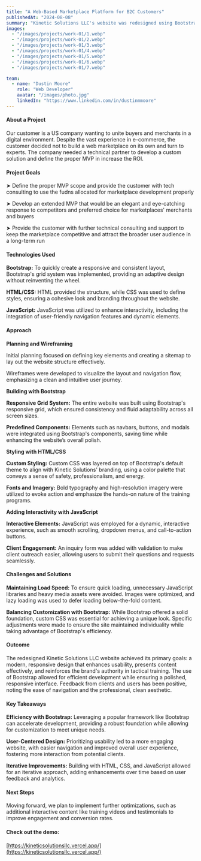 ```yaml
---
title: "A Web-Based Marketplace Platform for B2C Customers"
publishedAt: "2024-08-08"
summary: "Kinetic Solutions LLC's website was redesigned using Bootstrap, HTML, CSS, and JavaScript to create a modern, responsive digital experience. The redesign aimed to improve usability, enhance visual appeal, and ensure accessibility across all devices. By leveraging Bootstrap's responsive grid system, custom CSS for branding, and JavaScript for dynamic elements, the new site effectively showcases Kinetic Solutions' services while offering an engaging user journey."
images:
  - "/images/projects/work-01/1.webp"
  - "/images/projects/work-01/2.webp"
  - "/images/projects/work-01/3.webp"
  - "/images/projects/work-01/4.webp"
  - "/images/projects/work-01/5.webp"
  - "/images/projects/work-01/6.webp"
  - "/images/projects/work-01/7.webp"

team:
  - name: "Dustin Moore"
    role: "Web Developer"
    avatar: "/images/photo.jpg"
    linkedIn: "https://www.linkedin.com/in/dustinmmoore"
---
```


#### About a Project

Our customer is a US company wanting to unite buyers and merchants in a digital environment. Despite the vast experience in e-commerce, the customer decided not to build a web marketplace on its own and turn to experts. The company needed a technical partner to develop a custom solution and define the proper MVP in increase the ROI.

#### Project Goals

➤ Define the proper MVP scope and provide the customer with tech consulting to use the fudns allocated for marketplace development properly

➤ Develop an extended MVP that would be an elegant and eye-catching response to competitors and preferred choice for marketplaces' merchants and buyers

➤ Provide the customer with further technical consulting and support to keep the marketplace competitive and attract the broader user audience in a long-term run

#### Technologies Used

**Bootstrap:** To quickly create a responsive and consistent layout, Bootstrap's grid system was implemented, providing an adaptive design without reinventing the wheel.

**HTML/CSS:** HTML provided the structure, while CSS was used to define styles, ensuring a cohesive look and branding throughout the website.

**JavaScript:** JavaScript was utilized to enhance interactivity, including the integration of user-friendly navigation features and dynamic elements.

#### Approach

**Planning and Wireframing**

Initial planning focused on defining key elements and creating a sitemap to lay out the website structure effectively.

Wireframes were developed to visualize the layout and navigation flow, emphasizing a clean and intuitive user journey.

**Building with Bootstrap**

**Responsive Grid System:** The entire website was built using Bootstrap's responsive grid, which ensured consistency and fluid adaptability across all screen sizes.

**Predefined Components:** Elements such as navbars, buttons, and modals were integrated using Bootstrap's components, saving time while enhancing the website’s overall polish.

**Styling with HTML/CSS**

**Custom Styling:** Custom CSS was layered on top of Bootstrap's default theme to align with Kinetic Solutions' branding, using a color palette that conveys a sense of safety, professionalism, and energy.

**Fonts and Imagery:** Bold typography and high-resolution imagery were utilized to evoke action and emphasize the hands-on nature of the training programs.

**Adding Interactivity with JavaScript**

**Interactive Elements:** JavaScript was employed for a dynamic, interactive experience, such as smooth scrolling, dropdown menus, and call-to-action buttons.

**Client Engagement:** An inquiry form was added with validation to make client outreach easier, allowing users to submit their questions and requests seamlessly.

#### Challenges and Solutions

**Maintaining Load Speed:** To ensure quick loading, unnecessary JavaScript libraries and heavy media assets were avoided. Images were optimized, and lazy loading was used to defer loading below-the-fold content.

**Balancing Customization with Bootstrap:** While Bootstrap offered a solid foundation, custom CSS was essential for achieving a unique look. Specific adjustments were made to ensure the site maintained individuality while taking advantage of Bootstrap's efficiency.

#### Outcome

The redesigned Kinetic Solutions LLC website achieved its primary goals: a modern, responsive design that enhances usability, presents content effectively, and reinforces the brand's authority in tactical training. The use of Bootstrap allowed for efficient development while ensuring a polished, responsive interface. Feedback from clients and users has been positive, noting the ease of navigation and the professional, clean aesthetic.

#### Key Takeaways

**Efficiency with Bootstrap:** Leveraging a popular framework like Bootstrap can accelerate development, providing a robust foundation while allowing for customization to meet unique needs.

**User-Centered Design:** Prioritizing usability led to a more engaging website, with easier navigation and improved overall user experience, fostering more interaction from potential clients.

**Iterative Improvements:** Building with HTML, CSS, and JavaScript allowed for an iterative approach, adding enhancements over time based on user feedback and analytics.

#### Next Steps

Moving forward, we plan to implement further optimizations, such as additional interactive content like training videos and testimonials to improve engagement and conversion rates.

#### Check out the demo:

[https://kineticsolutionsllc.vercel.app/](https://kineticsolutionsllc.vercel.app/)
